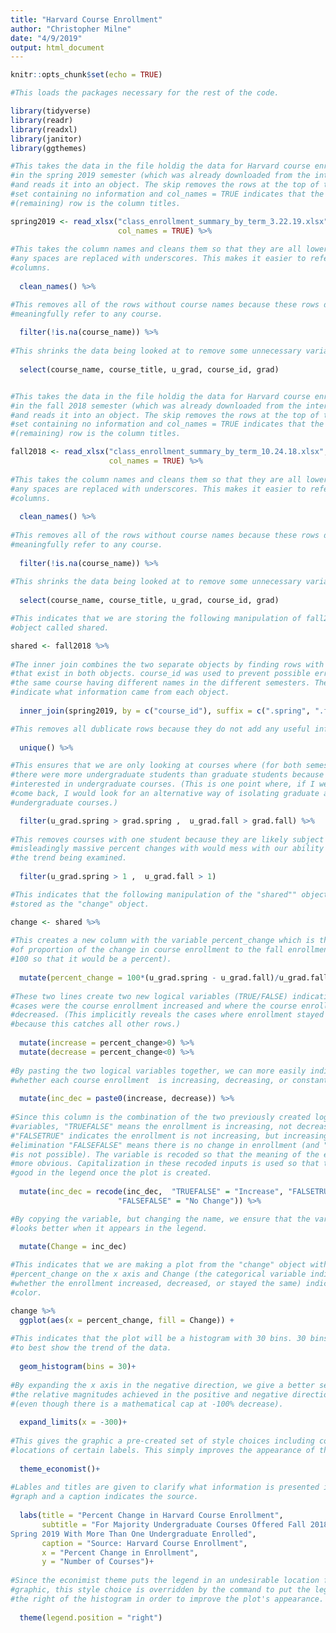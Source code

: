```yaml
---
title: "Harvard Course Enrollment"
author: "Christopher Milne"
date: "4/9/2019"
output: html_document
---
```


```r
knitr::opts_chunk$set(echo = TRUE)

#This loads the packages necessary for the rest of the code.

library(tidyverse)
library(readr)
library(readxl)
library(janitor)
library(ggthemes)

#This takes the data in the file holdig the data for Harvard course enrollment
#in the spring 2019 semester (which was already downloaded from the internet)
#and reads it into an object. The skip removes the rows at the top of the data
#set containing no information and col_names = TRUE indicates that the first
#(remaining) row is the column titles.

spring2019 <- read_xlsx("class_enrollment_summary_by_term_3.22.19.xlsx", skip = 3, 
                        col_names = TRUE) %>% 
  
#This takes the column names and cleans them so that they are all lowercase and
#any spaces are replaced with underscores. This makes it easier to refer to
#columns.
  
  clean_names() %>% 

#This removes all of the rows without course names because these rows do not
#meaningfully refer to any course.
  
  filter(!is.na(course_name)) %>% 
  
#This shrinks the data being looked at to remove some unnecessary variables for simpicity.
  
  select(course_name, course_title, u_grad, course_id, grad)


#This takes the data in the file holdig the data for Harvard course enrollment
#in the fall 2018 semester (which was already downloaded from the internet)
#and reads it into an object. The skip removes the rows at the top of the data
#set containing no information and col_names = TRUE indicates that the first
#(remaining) row is the column titles.

fall2018 <- read_xlsx("class_enrollment_summary_by_term_10.24.18.xlsx", skip = 2, 
                      col_names = TRUE) %>% 
  
#This takes the column names and cleans them so that they are all lowercase and
#any spaces are replaced with underscores. This makes it easier to refer to
#columns.
  
  clean_names() %>% 
  
#This removes all of the rows without course names because these rows do not
#meaningfully refer to any course.
  
  filter(!is.na(course_name)) %>% 
  
#This shrinks the data being looked at to remove some unnecessary variables for simpicity.
  
  select(course_name, course_title, u_grad, course_id, grad)
```

```r

#This indicates that we are storing the following manipulation of fall2018 as an
#object called shared.

shared <- fall2018 %>% 
  
#The inner join combines the two separate objects by finding rows with course_id
#that exist in both objects. course_id was used to prevent possible error from
#the same course having different names in the different semesters. The suffixes
#indicate what information came from each object.
  
  inner_join(spring2019, by = c("course_id"), suffix = c(".spring", ".fall")) %>% 

#This removes all dublicate rows because they do not add any useful information.
  
  unique() %>% 

#This ensures that we are only looking at courses where (for both semesters)
#there were more undergraduate students than graduate students because I am only
#interested in undergraduate courses. (This is one point where, if I were to
#come back, I would look for an alternative way of isolating graduate and
#undergraduate courses.)

  filter(u_grad.spring > grad.spring ,  u_grad.fall > grad.fall) %>% 
  
#This removes courses with one student because they are likely subject to
#misleadingly massive percent changes with would mess with our ability to see
#the trend being examined.
  
  filter(u_grad.spring > 1 ,  u_grad.fall > 1)

#This indicates that the following manipulation of the "shared"" object will be
#stored as the "change" object.

change <- shared %>% 
  
#This creates a new column with the variable percent_change which is the percent
#of proportion of the change in course enrollment to the fall enrollment (times
#100 so that it would be a percent).
  
  mutate(percent_change = 100*(u_grad.spring - u_grad.fall)/u_grad.fall) %>% 
  
#These two lines create two new logical variables (TRUE/FALSE) indicating the
#cases were the course enrollment increased and where the course enrollment
#decreased. (This implicitly reveals the cases where enrollment stayed the same
#because this catches all other rows.)
  
  mutate(increase = percent_change>0) %>% 
  mutate(decrease = percent_change<0) %>%
  
#By pasting the two logical variables together, we can more easily indicate
#whether each course enrollment  is increasing, decreasing, or constant.
  
  mutate(inc_dec = paste0(increase, decrease)) %>% 
  
#Since this column is the combination of the two previously created logical
#variables, "TRUEFALSE" means the enrollment is increasing, not decreasing and
#"FALSETRUE" indicates the enrollment is not increasing, but increasing. By
#elimination "FALSEFALSE" means there is no change in enrollment (and "TRUETRUE"
#is not possible). The variable is recoded so that the meaning of the entries is
#more obvious. Capitalization in these recoded inputs is used so that they look
#good in the legend once the plot is created.
  
  mutate(inc_dec = recode(inc_dec,  "TRUEFALSE" = "Increase", "FALSETRUE" = "Decrease", 
                        "FALSEFALSE" = "No Change")) %>% 

#By copying the variable, but changing the name, we ensure that the variable
#looks better when it appears in the legend.
  
  mutate(Change = inc_dec)
```

```r

#This indicates that we are making a plot from the "change" object with
#percent_change on the x axis and Change (the categorical variable indicating
#whether the enrollment increased, decreased, or stayed the same) indicating
#color.

change %>% 
  ggplot(aes(x = percent_change, fill = Change)) +
  
#This indicates that the plot will be a histogram with 30 bins. 30 bins seemed
#to best show the trend of the data.
  
  geom_histogram(bins = 30)+
  
#By expanding the x axis in the negative direction, we give a better sense of
#the relative magnitudes achieved in the positive and negative directions
#(even though there is a mathematical cap at -100% decrease).
  
  expand_limits(x = -300)+
  
#This gives the graphic a pre-created set of style choices including colors and
#locations of certain labels. This simply improves the appearance of the plot.
  
  theme_economist()+
  
#Lables and titles are given to clarify what information is presented in the
#graph and a caption indicates the source.
  
  labs(title = "Percent Change in Harvard Course Enrollment",
       subtitle = "For Majority Undergraduate Courses Offered Fall 2018 and 
Spring 2019 With More Than One Undergraduate Enrolled",
       caption = "Source: Harvard Course Enrollment",
       x = "Percent Change in Enrollment",
       y = "Number of Courses")+
  
#Since the econimist theme puts the legend in an undesirable location for this
#graphic, this style choice is overridden by the command to put the legend to
#the right of the histogram in order to improve the plot's appearance.
  
  theme(legend.position = "right")
```

